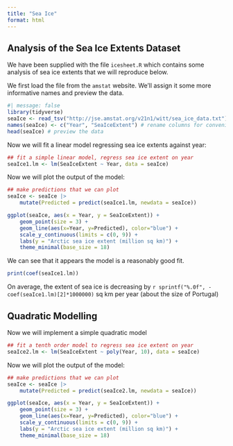 ```yaml
---
title: "Sea Ice"
format: html
---
```


## Analysis of the Sea Ice Extents Dataset

We have been supplied with the file `icesheet.R` which contains some analysis
of sea ice extents that we will reproduce below.

We first load the file from the `amstat` website.
We'll assign it some more informative names and preview the data.

```r
#| message: false
library(tidyverse)
seaIce <- read_tsv("http://jse.amstat.org/v21n1/witt/sea_ice_data.txt")
names(seaIce) <- c("Year", "SeaIceExtent") # rename columns for convenience
head(seaIce) # preview the data
```

Now we will fit a linear model regressing sea ice extents against year:

```r
## fit a simple linear model, regress sea ice extent on year
seaIce1.lm <- lm(SeaIceExtent ~ Year, data = seaIce)
```

Now we will plot the output of the model:

```r
## make predictions that we can plot
seaIce <- seaIce |>
    mutate(Predicted = predict(seaIce1.lm, newdata = seaIce))

ggplot(seaIce, aes(x = Year, y = SeaIceExtent)) +
    geom_point(size = 3) +
    geom_line(aes(x=Year, y=Predicted), color="blue") +
    scale_y_continuous(limits = c(0, 9)) +
    labs(y = "Arctic sea ice extent (million sq km)") +
    theme_minimal(base_size = 18)
```

We can see that it appears the model is a reasonably good fit.

```r
print(coef(seaIce1.lm))
```

On average, the extent of sea ice is decreasing by `r sprintf("%.0f", -coef(seaIce1.lm)[2]*1000000)` sq km per year (about the size of Portugal)

## Quadratic Modelling

Now we will implement a simple quadratic model

```r
## fit a tenth order model to regress sea ice extent on year
seaIce2.lm <- lm(SeaIceExtent ~ poly(Year, 10), data = seaIce)
```

Now we will plot the output of the model:

```r
## make predictions that we can plot
seaIce <- seaIce |>
    mutate(Predicted = predict(seaIce2.lm, newdata = seaIce))

ggplot(seaIce, aes(x = Year, y = SeaIceExtent)) +
    geom_point(size = 3) +
    geom_line(aes(x=Year, y=Predicted), color="blue") +
    scale_y_continuous(limits = c(0, 9)) +
    labs(y = "Arctic sea ice extent (million sq km)") +
    theme_minimal(base_size = 18)
```

